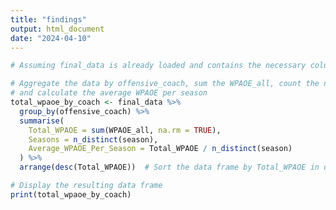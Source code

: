 ---
title: "findings"
output: html_document
date: "2024-04-10"
---

```{r}

# Assuming final_data is already loaded and contains the necessary columns

# Aggregate the data by offensive_coach, sum the WPAOE_all, count the number of unique seasons,
# and calculate the average WPAOE per season
total_wpaoe_by_coach <- final_data %>%
  group_by(offensive_coach) %>%
  summarise(
    Total_WPAOE = sum(WPAOE_all, na.rm = TRUE),
    Seasons = n_distinct(season),
    Average_WPAOE_Per_Season = Total_WPAOE / n_distinct(season)
  ) %>%
  arrange(desc(Total_WPAOE))  # Sort the data frame by Total_WPAOE in descending order

# Display the resulting data frame
print(total_wpaoe_by_coach)

```

